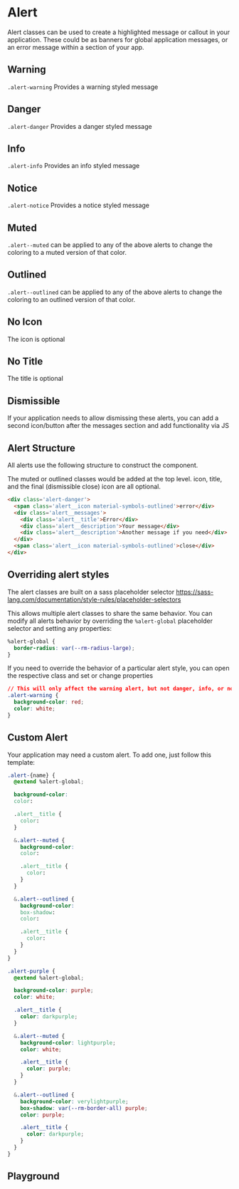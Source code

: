 
# Alert

Alert classes can be used to create a highlighted message or callout in your application.
These could be as banners for global application messages, or an error message within a section of your app.

## Warning

`.alert-warning` Provides a warning styled message

<Canvas withToolbar>
  <Story id="components-alert--warning" />
</Canvas>

## Danger

`.alert-danger` Provides a danger styled message

<Canvas withToolbar>
  <Story id="components-alert--danger" />
</Canvas>

## Info

`.alert-info` Provides an info styled message

<Canvas withToolbar>
  <Story id="components-alert--info" />
</Canvas>

## Notice

`.alert-notice` Provides a notice styled message

<Canvas withToolbar>
  <Story id="components-alert--notice" />
</Canvas>

## Muted

`.alert--muted` can be applied to any of the above alerts to change the coloring to a muted version of that color.

<Canvas withToolbar>
  <Story id="components-alert--muted" />
</Canvas>

## Outlined

`.alert--outlined` can be applied to any of the above alerts to change the coloring to an outlined version of that color.

<Canvas withToolbar>
  <Story id="components-alert--outlined" />
</Canvas>

## No Icon

The icon is optional

<Canvas withToolbar>
  <Story id="components-alert--no-icon" />
</Canvas>

## No Title

The title is optional

<Canvas withToolbar>
  <Story id="components-alert--no-title" />
</Canvas>

## Dismissible

If your application needs to allow dismissing these alerts, you can add a second icon/button after the messages section and add functionality via JS

<Canvas withToolbar>
  <Story id="components-alert--dismissible" />
</Canvas>

## Alert Structure

All alerts use the following structure to construct the component.

The muted or outlined classes would be added at the top level.
icon, title, and the final (dismissible close) icon are all optional.

```html
<div class='alert-danger'>
  <span class='alert__icon material-symbols-outlined'>error</div>
  <div class='alert__messages'>
    <div class='alert__title'>Error</div>
    <div class='alert__description'>Your message</div>
    <div class='alert__description'>Another message if you need</div>
  </div>
  <span class='alert__icon material-symbols-outlined'>close</div>
</div>
```

## Overriding alert styles

The alert classes are built on a sass placeholder selector https://sass-lang.com/documentation/style-rules/placeholder-selectors

This allows multiple alert classes to share the same behavior. You can modify all alerts behavior by overriding the `%alert-global` placeholder selector and setting any properties:

```css
%alert-global {
  border-radius: var(--rm-radius-large);
}
```

If you need to override the behavior of a particular alert style, you can open the respective class and set or change properties

```css
// This will only affect the warning alert, but not danger, info, or notice.
.alert-warning {
  background-color: red;
  color: white;
}
```

## Custom Alert

Your application may need a custom alert. To add one, just follow this template:

```css
.alert-{name} {
  @extend %alert-global;

  background-color:
  color:

  .alert__title {
    color:
  }

  &.alert--muted {
    background-color:
    color:

    .alert__title {
      color:
    }
  }

  &.alert--outlined {
    background-color:
    box-shadow:
    color:

    .alert__title {
      color:
    }
  }
}
```

```css
.alert-purple {
  @extend %alert-global;

  background-color: purple;
  color: white;

  .alert__title {
    color: darkpurple;
  }

  &.alert--muted {
    background-color: lightpurple;
    color: white;

    .alert__title {
      color: purple;
    }
  }

  &.alert--outlined {
    background-color: verylightpurple;
    box-shadow: var(--rm-border-all) purple;
    color: purple;

    .alert__title {
      color: darkpurple;
    }
  }
}
```

## Playground

<Primary />
<ArgsTable of="." story="^" />
